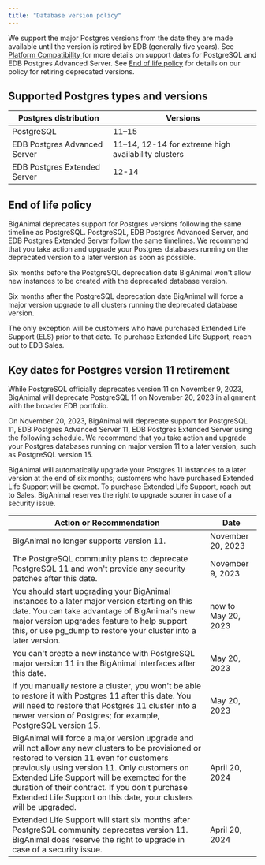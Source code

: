 ```yaml
---
title: "Database version policy"
---
```


We support the major Postgres versions from the date they are made available until the version is retired by EDB (generally five years). See [Platform Compatibility ](https://www.enterprisedb.com/platform-compatibility#epas) for more details on support dates for PostgreSQL and EDB Postgres Advanced Server. See [End of life policy](#end-of-life-policy) for details on our policy for retiring deprecated versions.

## Supported Postgres types and versions

|    Postgres distribution     |                      Versions                       |
| ---------------------------- | --------------------------------------------------- |
| PostgreSQL                   | 11–15                                               |
| EDB Postgres Advanced Server | 11–14, 12-14 for extreme high availability clusters |
| EDB Postgres Extended Server | 12-14                                               |

## End of life policy

BigAnimal deprecates support for Postgres versions following the same timeline as PostgreSQL. PostgreSQL, EDB Postgres Advanced Server, and EDB Postgres Extended Server follow the same timelines. We recommend that you take action and upgrade your Postgres databases running on the deprecated version to a later version as soon as possible. 

Six months before the PostgreSQL deprecation date BigAnimal won't allow new instances to be created with the deprecated database version. 

Six months after the PostgreSQL deprecation date BigAnimal will force a major version upgrade to all clusters running the deprecated database version.

The only exception will be customers who have purchased Extended Life Support (ELS) prior to that date. To purchase Extended Life Support, reach out to EDB Sales.

## Key dates for Postgres version 11 retirement

While PostgreSQL officially deprecates version 11 on November 9, 2023, BigAnimal will deprecate PostgreSQL 11 on November 20, 2023 in alignment with the broader EDB portfolio. 

On November 20, 2023, BigAnimal will deprecate support for PostgreSQL 11, EDB Postgres Advanced Server 11, EDB Postgres Extended Server using the following schedule. We recommend that you take action and upgrade your Postgres databases running on major version 11 to a later version, such as PostgreSQL version 15.

BigAnimal will automatically upgrade your Postgres 11 instances to a later version at the end of six months; customers who have purchased Extended Life Support will be exempt. To purchase Extended Life Support, reach out to Sales. BigAnimal reserves the right to upgrade sooner in case of a security issue.

|                                                                                                                                                              Action or Recommendation                                                                                                                                                              |        Date         |
| -------------------------------------------------------------------------------------------------------------------------------------------------------------------------------------------------------------------------------------------------------------------------------------------------------------------------------------------------- | ------------------- |
| BigAnimal no longer supports version 11.                                                                                                                                                                                                                                                                                                           | November 20, 2023   |
| The PostgreSQL community plans to deprecate PostgreSQL 11 and won't provide any security patches after this date.                                                                                                                                                                                                                                  | November 9, 2023    |
| You should start upgrading your BigAnimal instances to a later major version starting on this date. You can take advantage of BigAnimal's new major version upgrades feature to help support this, or use pg_dump to restore your cluster into a later version.                                                                                    | now to May 20, 2023 |
| You can't create a new instance with PostgreSQL major version 11 in the BigAnimal interfaces after this date.                                                                                                                                                                                                                                      | May 20, 2023        |
| If you manually restore a cluster, you won't be able to restore it with Postgres 11 after this date. You will need to restore that Postgres 11 cluster into a newer version of Postgres; for example, PostgreSQL version 15.                                                                                                                       | May 20, 2023        |
| BigAnimal will force a major version upgrade and will not allow any new clusters to be provisioned or restored to version 11 even for customers previously using version 11.  Only customers on Extended Life Support will be exempted for the duration of their contract. If you don’t purchase Extended Life Support on this date, your clusters will be upgraded. | April 20, 2024      |
| Extended Life Support will start six months after PostgreSQL community deprecates version 11. BigAnimal does reserve the right to upgrade in case of a security issue.                                                                                                                                                                             | April 20, 2024      |
